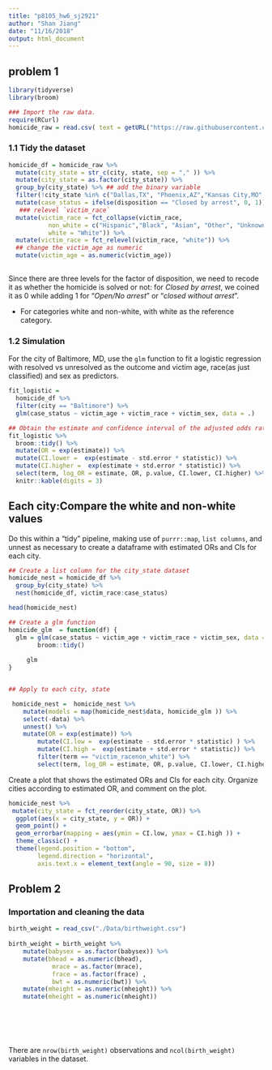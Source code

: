 ```yaml
---
title: "p8105_hw6_sj2921"
author: "Shan Jiang"
date: "11/16/2018"
output: html_document
---
```

## problem 1
```r
library(tidyverse)
library(broom)
```

```r
### Import the raw data.
require(RCurl)
homicide_raw = read.csv( text = getURL("https://raw.githubusercontent.com/washingtonpost/data-homicides/master/homicide-data.csv")) 
```

### 1.1 Tidy the dataset

```r
homicide_df = homicide_raw %>% 
  mutate(city_state = str_c(city, state, sep = "," )) %>% 
  mutate(city_state = as.factor(city_state)) %>% 
  group_by(city_state) %>% ## add the binary variable 
  filter(!city_state %in% c("Dallas,TX", "Phoenix,AZ","Kansas City,MO","Tulsa,AL" )) %>%
  mutate(case_status = ifelse(disposition == "Closed by arrest", 0, 1)) %>%
   ### relevel `victim_race`
  mutate(victim_race = fct_collapse(victim_race,  
           non_white = c("Hispanic","Black", "Asian", "Other", "Unknown"),
           white = "White")) %>% 
  mutate(victim_race = fct_relevel(victim_race, "white")) %>% 
  ## change the victim_age as numeric
  mutate(victim_age = as.numeric(victim_age)) 
  
```

Since there are three levels for the factor of disposition, we need to recode it as whether the homicide is solved or not: for *Closed by arrest*, we coined it as 0 while  adding 1 for "*Open/No arrest*" or "*closed without arrest*".

* For categories white and non-white, with white as the reference category. 


### 1.2 Simulation

For the city of Baltimore, MD, use the `glm` function to fit a logistic regression with resolved vs unresolved as the outcome and victim age, race(as just classified) and sex as predictors. 

```r
fit_logistic = 
  homicide_df %>% 
  filter(city == "Baltimore") %>% 
  glm(case_status ~ victim_age + victim_race + victim_sex, data = .) 

## Obtain the estimate and confidence interval of the adjusted odds ratio for solving homicides comparing non-white victims to white victims keeping all other variables fixed.
fit_logistic %>% 
  broom::tidy() %>% 
  mutate(OR = exp(estimate)) %>%
  mutate(CI.lower =  exp(estimate - std.error * statistic)) %>% 
  mutate(CI.higher =  exp(estimate + std.error * statistic)) %>%
  select(term, log_OR = estimate, OR, p.value, CI.lower, CI.higher) %>% 
  knitr::kable(digits = 3)
```

## Each city:Compare the white and non-white values 

Do this within a “tidy” pipeline, making use of `purrr::map`, `list columns`, and unnest as necessary to create a dataframe with estimated ORs and CIs for each city.

```r
## Create a list column for the city_state dataset
homicide_nest = homicide_df %>% 
  group_by(city_state) %>% 
  nest(homicide_df, victim_race:case_status)

head(homicide_nest)

## Create a glm function 
homicide_glm  = function(df) {
  glm = glm(case_status ~ victim_age + victim_race + victim_sex, data = homicide_df, family = binomial()) %>% 
        broom::tidy() 
       
     glm 
}


## Apply to each city, state 

 homicide_nest =  homicide_nest %>% 
    mutate(models = map(homicide_nest$data, homicide_glm )) %>% 
    select(-data) %>% 
    unnest() %>% 
    mutate(OR = exp(estimate)) %>%
        mutate(CI.low =  exp(estimate - std.error * statistic) ) %>% 
        mutate(CI.high =  exp(estimate + std.error * statistic)) %>% 
        filter(term == "victim_racenon_white") %>% 
        select(term, log_OR = estimate, OR, p.value, CI.lower, CI.higher) 
```

Create a plot that shows the estimated ORs and CIs for each city. Organize cities according to estimated OR, and comment on the plot.

```r
homicide_nest %>% 
 mutate(city_state = fct_reorder(city_state, OR)) %>% 
  ggplot(aes(x = city_state, y = OR)) + 
  geom_point() + 
  geom_errorbar(mapping = aes(ymin = CI.low, ymax = CI.high )) +
  theme_classic() +
  theme(legend.position = "bottom",
        legend.direction = "horizontal",
        axis.text.x = element_text(angle = 90, size = 8))


```


## Problem 2

### Importation and cleaning the data 
```r
birth_weight = read_csv("./Data/birthweight.csv") 
  
birth_weight = birth_weight %>% 
    mutate(babysex = as.factor(babysex)) %>% 
    mutate(bhead = as.numeric(bhead), 
            mrace = as.factor(mrace),
            frace = as.factor(frace) ,
            bwt = as.numeric(bwt)) %>% 
    mutate(mheight = as.numeric(mheight)) %>% 
    mutate(mheight = as.numeric(mheight)) 
  
  
      
  
  


```

There are `nrow(birth_weight)` observations and `ncol(birth_weight)` variables in the dataset. 




